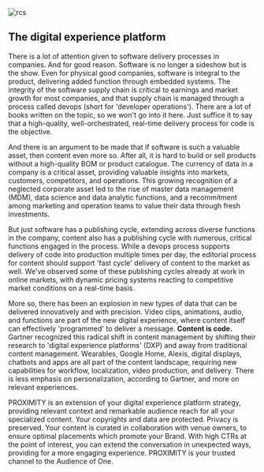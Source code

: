 

<div className={styles["Welcome"]}>

<div className={styles["rcs"]}>
  <img src={[pencil]} alt="rcs" />
</div>

## The digital experience platform 
There is a lot of attention given to software delivery processes in companies. And for good reason. Software is no longer a sideshow but is the show. Even for physical good companies, software is integral to the product, delivering added function through embedded systems. The integrity of the software supply chain is critical to earnings and market growth for most companies, and that supply chain is managed through a process called devops (short for 'developer operations'). There are a lot of books written on the topic, so we won't go into it here. Just suffice it to say that a high-quality, well-orchestrated, real-time delivery process for code is the objective.

And there is an argument to be made that if software is such a valuable asset, then content even more so. After all, it is hard to build or sell products without a high-quality BOM or product catalogue. The currency of data in a company is a critical asset, providing valuable insights into markets, customers, competitors, and operations. This growing recognition of a neglected corporate asset led to the rise of master data management (MDM), data science and data analytic functions, and a recommitment among marketing and operation teams to value their data through fresh investments.

But just software has a publishing cycle, extending across diverse functions in the company, content also has a publishing cycle with numerous, critical functions engaged in the process. While a devops process supports delivery of code into production multiple times per day, the editorial process for content should support 'fast cycle' delivery of content to the market as well. We've observed some of these publishing cycles already at work in online markets, with dynamic pricing systems reacting to competitive market conditions on a real-time basis.

More so, there has been an explosion in new types of data that can be delivered innovatively and with precision. Video clips, animations, audio, and functions are part of the new digital experience, where content itself can effectively 'programmed' to deliver a message. **Content is code.** Gartner recognized this radical shift in content management by shifting their research to 'digital experience platforms' (DXP) and away from traditional content management. Wearables, Google Home, Alexis, digital displays, chatbots and apps are all part of the content landscape, requiring new capabilities for workflow, localization, video production, and delivery. There is less emphasis on personalization, according to Gartner, and more on relevant experiences.

PROXIMITY is an extension of your digital experience platform strategy, providing relevant context and remarkable audience reach for all your specialized content. Your copyrights and data are protected. Privacy is preserved. Your content is curated in collaboration with venue owners, to ensure optimal placements which promote your Brand. With high CTRs at the point of interest, you can extend the conversation in unexpected ways, providing for a more engaging experience. PROXIMITY is your trusted channel to the Audience of One.

</div>